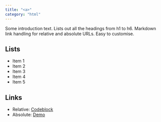 ```yaml
---
title: "<a>"
category: "html"
---
```


Some introduction text. Lists out all the headings from h1 to h6. Markdown link handling for relative and absolute URLs. Easy to customise.

## Lists
- Item 1
- Item 2
- Item 3
- Item 4
- Item 5

## Links

* Relative: [Codeblock](/codeblock)
* Absolute: [Demo](https://learn.hasura.io/graphql/react)